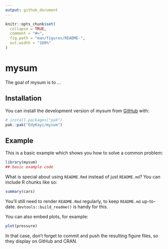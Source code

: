 ```yaml
---
output: github_document
---
```


<!-- README.md is generated from README.Rmd. Please edit that file -->

```r
knitr::opts_chunk$set(
  collapse = TRUE,
  comment = "#>",
  fig.path = "man/figures/README-",
  out.width = "100%"
)
```

# mysum

<!-- badges: start -->
<!-- badges: end -->

The goal of mysum is to ...

## Installation

You can install the development version of mysum from [GitHub](https://github.com/) with:

``` r
# install.packages("pak")
pak::pak("EdyKayi/mysum")
```

## Example

This is a basic example which shows you how to solve a common problem:

```r
library(mysum)
## basic example code
```

What is special about using `README.Rmd` instead of just `README.md`? You can include R chunks like so:

```r
summary(cars)
```

You'll still need to render `README.Rmd` regularly, to keep `README.md` up-to-date. `devtools::build_readme()` is handy for this.

You can also embed plots, for example:

```r
plot(pressure)
```

In that case, don't forget to commit and push the resulting figure files, so they display on GitHub and CRAN.
